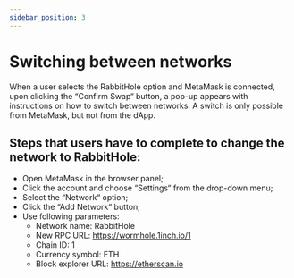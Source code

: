 ```yaml
---
sidebar_position: 3
---
```


# Switching between networks

When a user selects the RabbitHole option and MetaMask is connected, upon clicking the “Confirm Swap“ button, a pop-up appears with instructions on how to switch between networks. A switch is only possible from MetaMask, but not from the dApp.

## Steps that users have to complete to change the network to RabbitHole:

* Open MetaMask in the browser panel;
* Click the account and choose “Settings“ from the drop-down menu;
* Select the “Network“ option;
* Click the “Add Network“ button;
* Use following parameters:
    + Network name: RabbitHole
    + New RPC URL: https://wormhole.1inch.io/1
    + Chain ID: 1
    + Currency symbol: ETH
    + Block explorer URL: https://etherscan.io
